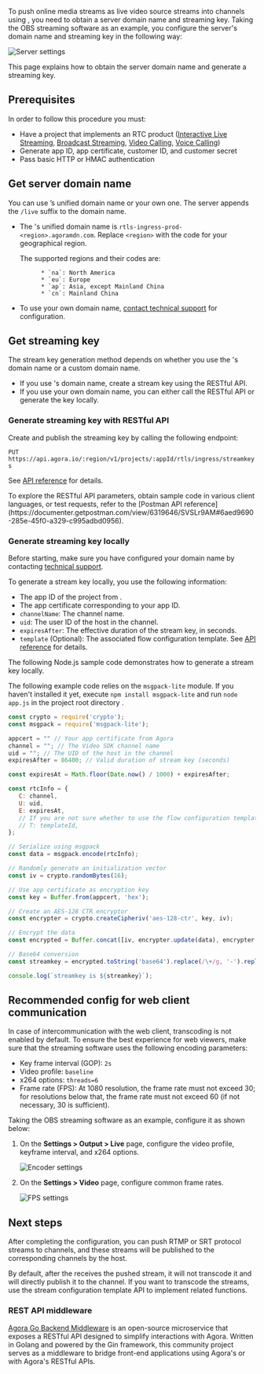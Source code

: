 
To push online media streams as live video source streams into <Vg k="COMPANY" /> channels using <Vpd k="NAME" />, you need to obtain a server domain name and streaming key. Taking the OBS streaming software as an example, you configure the server's domain name and streaming key in the following way:

![Server settings](/images/media-gateway/obs-server-setting.png)

This page explains how to obtain the server domain name and generate a streaming key.

## Prerequisites

In order to follow this procedure you must:

- Have a project that implements an RTC product ([Interactive Live Streaming](../../interactive-live-streaming/overview/product-overview), [Broadcast Streaming](../../broadcast-streaming/overview/product-overview), [Video Calling](../../video-calling/overview/product-overview), [Voice Calling](../../voice-calling/overview/product-overview))
- Generate app ID, app certificate, customer ID, and customer secret
- Pass basic HTTP or HMAC authentication

## Get server domain name

You can use <Vg k="COMPANY" />’s unified domain name or your own one. The server appends the `/live` suffix to the domain name.

- The <Vg k="COMPANY" />'s unified domain name is `rtls-ingress-prod-<region>.agoramdn.com`. Replace `<region>` with the code for your geographical region.

     The supported regions and their codes are:

            * `na`: North America
            * `eu`: Europe
            * `ap`: Asia, except Mainland China
            * `cn`: Mainland China

- To use your own domain name, [contact technical support](mailto:support@agora.io) for configuration.

## Get streaming key

The stream key generation method depends on whether you use the <Vg k="COMPANY" />'s domain name or a custom domain name.

 - If you use <Vg k="COMPANY" />'s domain name, create a stream key using the <Vpd k="NAME" /> RESTful API.
 - If you use your own domain name, you can either call the <Vpd k="NAME" /> RESTful API or generate the key locally.

### Generate streaming key with RESTful API

Create and publish the streaming key by calling the following endpoint:

`PUT https://api.agora.io/:region/v1/projects/:appId/rtls/ingress/streamkeys`

See [API reference](../reference/rest-api/endpoints/streaming-key/create-streaming-key) for details.

<Admonition type="info" title="Info">
To explore the RESTful API parameters, obtain sample code in various client languages, or test <Vpd k="NAME" /> requests, refer to the [Postman API reference](https://documenter.getpostman.com/view/6319646/SVSLr9AM#6aed9690-285e-45f0-a329-c995adbd0956).
</Admonition>

### Generate streaming key locally

<Admonition type="caution" title="Note">Before starting, make sure you have configured your domain name by contacting [technical support](mailto:support@agora.io).</Admonition>

To generate a stream key locally, you use the following information:

* The app ID of the <Vg k="COMPANY" /> project from <Link to="{{Global.AGORA_CONSOLE_URL}}"><Vg k="CONSOLE" /></Link>.
* The app certificate corresponding to your app ID.
* `channelName`: The channel name.
* `uid`: The user ID of the host in the channel.
* `expiresAfter`: The effective duration of the stream key, in seconds.
* `template` (Optional): The associated flow configuration template. See [API reference](../reference/rest-api/endpoints/streaming-key/create-streaming-key) for details.

The following Node.js sample code demonstrates how to generate a stream key locally.

<Admonition type="info" title="Note">The following example code relies on the `msgpack-lite` module. If you haven't installed it yet, execute `npm install msgpack-lite` and run `node app.js` in the project root directory .</Admonition>

```javascript
const crypto = require('crypto');
const msgpack = require('msgpack-lite');

appcert = "" // Your app certificate from Agora
channel = ""; // The Video SDK channel name
uid = ""; // The UID of the host in the channel
expiresAfter = 86400; // Valid duration of stream key (seconds)

const expiresAt = Math.floor(Date.now() / 1000) + expiresAfter;

const rtcInfo = {
   C: channel,
   U: uid,
   E: expiresAt,
   // If you are not sure whether to use the flow configuration template, keep the following line commented
   // T: templateId,
};

// Serialize using msgpack
const data = msgpack.encode(rtcInfo);

// Randomly generate an initialization vector
const iv = crypto.randomBytes(16);

// Use app certificate as encryption key
const key = Buffer.from(appcert, 'hex');

// Create an AES-128 CTR encryptor
const encrypter = crypto.createCipheriv('aes-128-ctr', key, iv);

// Encrypt the data
const encrypted = Buffer.concat([iv, encrypter.update(data), encrypter.final()]);

// Base64 conversion
const streamkey = encrypted.toString('base64').replace(/\+/g, '-').replace(/\//g, '_').replace(/\=+$/, '');

console.log(`streamkey is ${streamkey}`);
```

## Recommended config for web client communication

In case of intercommunication with the web client, transcoding is not enabled by default. To ensure the best experience for web viewers,  make sure that the streaming software uses the following encoding parameters:

- Key frame interval (GOP): `2s`
- Video profile: `baseline`
- x264 options: `threads=6`
- Frame rate (FPS): At 1080 resolution, the frame rate must not exceed 30; for resolutions below that, the frame rate must not exceed 60 (if not necessary, 30 is sufficient).

Taking the OBS streaming software as an example, configure it as shown below:

1. On the **Settings > Output > Live** page, configure the video profile, keyframe interval, and x264 options.

    ![Encoder settings](/images/media-gateway/obs-encoder-settings.png)

1. On the **Settings > Video** page, configure common frame rates.

    ![FPS settings](/images/media-gateway/obs-fps-setting.png)

## Next steps

After completing the configuration, you can push RTMP or SRT protocol streams to <Vg k="COMPANY" /> channels, and these streams will be published to the corresponding channels by the host.

By default, after the <Vpd k="NAME" /> receives the pushed stream, it will not transcode it and will directly publish it to the <Vg k="COMPANY" /> channel. If you want to transcode the streams, use the stream configuration template API to implement related functions.

### REST API middleware 

[Agora Go Backend Middleware](https://github.com/AgoraIO-Community/agora-go-backend-middleware) is an open-source microservice that exposes a RESTful API designed to simplify <Vpd k="NAME" /> interactions with Agora. Written in Golang and powered by the Gin framework, this community project serves as a middleware to bridge front-end applications using Agora's <Vg k="VSDK" /> or <Vg k="ASDK" /> with Agora's RESTful APIs.












